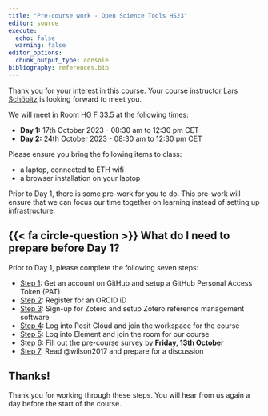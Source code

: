 ```yaml
---
title: "Pre-course work - Open Science Tools HS23"
editor: source
execute: 
  echo: false
  warning: false
editor_options: 
  chunk_output_type: console
bibliography: references.bib
---
```


Thank you for your interest in this course. Your course instructor [Lars Schöbitz](https://ghe.ethz.ch/about/people/person-detail.MjkyODc2.TGlzdC80MTI2LC0xNDYwMDMwNTU3.html) is looking forward to meet you. 

We will meet in Room HG F 33.5 at the following times:

-   **Day 1:** 17th October 2023 - 08:30 am to 12:30 pm CET
-   **Day 2:** 24th October 2023 - 08:30 am to 12:30 pm CET

Please ensure you bring the following items to class:

-   a laptop, connected to ETH wifi
-   a browser installation on your laptop

Prior to Day 1, there is some pre-work for you to do. This pre-work will ensure that we can focus our time together on learning instead of setting up infrastructure.

## {{< fa circle-question >}} What do I need to prepare before Day 1?

Prior to Day 1, please complete the following seven steps:

-   [Step 1](01-github.html): Get an account on GitHub and setup a GitHub Personal Access Token (PAT)
-   [Step 2](02-orcid.html): Register for an ORCID iD
-   [Step 3](03-zotero.html): Sign-up for Zotero and setup Zotero reference management software
-   [Step 4](04-posit-cloud.html): Log into Posit Cloud and join the workspace for the course
-   [Step 5](05-element.html): Log into Element and join the room for our course
-   [Step 6](06-survey.html): Fill out the pre-course survey by **Friday, 13th October**
-   [Step 7](07-reading.html): Read @wilson2017 and prepare for a discussion

## Thanks!

Thank you for working through these steps. You will hear from us again a day before the start of the course.
